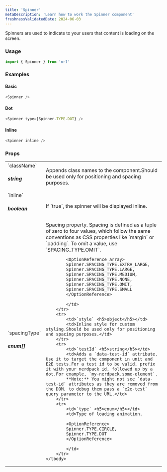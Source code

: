```yaml
---
title: 'Spinner'
metaDescription: 'Learn how to work the Spinner component'
freshnessValidatedDate: 2024-06-03
---
```


Spinners are used to indicate to your users that content is loading on the screen.

### Usage

```js
import { Spinner } from 'nr1'
```



### Examples

#### Basic

```js
<Spinner />
```



#### Dot

```js
<Spinner type={Spinner.TYPE.DOT} />
```



#### Inline

```js
<Spinner inline />
```



### Props

<table>
    <tbody>
        <tr>
            <td>`className` <h5>string</h5></td>
            <td>Appends class names to the component.Should be used only for positioning and spacing purposes.</td>
        </tr>
        <tr>
            <td>`inline` <h5>boolean</h5></td>
            <td>If `true`, the spinner will be displayed inline.</td>
        </tr>
        <tr>
            <td>`spacingType` <h5>enum[]</h5></td>
            <td>Spacing property. Spacing is defined as a tuple of zero to four values, which follow the same conventions as CSS properties like `margin` or `padding`. To omit a value, use `SPACING_TYPE.OMIT`.
            
            <OptionReference array>
            Spinner.SPACING_TYPE.EXTRA_LARGE,
            Spinner.SPACING_TYPE.LARGE,
            Spinner.SPACING_TYPE.MEDIUM,
            Spinner.SPACING_TYPE.NONE,
            Spinner.SPACING_TYPE.OMIT,
            Spinner.SPACING_TYPE.SMALL
            </OptionReference>
            
            </td>
        </tr>
        <tr>
            <td>`style` <h5>object</h5></td>
            <td>Inline style for custom styling.Should be used only for positioning and spacing purposes.</td>
        </tr>
        <tr>
            <td>`testId` <h5>string</h5></td>
            <td>Adds a `data-test-id` attribute. Use it to target the component in unit and E2E tests.For a test id to be valid, prefix it with your nerdpack id, followed up by a dot.For example, `my-nerdpack.some-element`.
            **Note:** You might not see `data-test-id` attributes as they are removed from the DOM, to debug them pass a `e2e-test` query parameter to the URL.</td>
        </tr>
        <tr>
            <td>`type` <h5>enum</h5></td>
            <td>Type of loading animation.
            
            <OptionReference>
            Spinner.TYPE.CIRCLE,
            Spinner.TYPE.DOT
            </OptionReference>
            
            </td>
        </tr>
    </tbody>
</table>